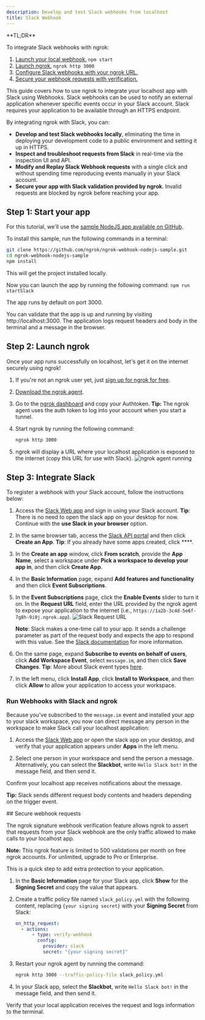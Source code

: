 ```yaml
---
description: Develop and test Slack webhooks from localhost
title: Slack Webhook
---
```


<Tip>
**TL;DR**



To integrate Slack webhooks with ngrok:

1. [Launch your local webhook.](#start-your-app) `npm start`
1. [Launch ngrok.](#start-ngrok) `ngrok http 3000`
1. [Configure Slack webhooks with your ngrok URL.](#setup-webhook)
1. [Secure your webhook requests with verification.](#security)
</Tip>

This guide covers how to use ngrok to integrate your localhost app with Slack using Webhooks.
Slack webhooks can be used to notify an external application whenever specific events occur in your Slack account.
Slack requires your application to be available through an HTTPS endpoint.

By integrating ngrok with Slack, you can:

- **Develop and test Slack webhooks locally**, eliminating the time in deploying your development code to a public environment and setting it up in HTTPS.
- **Inspect and troubleshoot requests from Slack** in real-time via the inspection UI and API.
- **Modify and Replay Slack Webhook requests** with a single click and without spending time reproducing events manually in your Slack account.
- **Secure your app with Slack validation provided by ngrok**. Invalid requests are blocked by ngrok before reaching your app.

## **Step 1**: Start your app 

For this tutorial, we'll use the [sample NodeJS app available on GitHub](https://github.com/ngrok/ngrok-webhook-nodejs-sample).

To install this sample, run the following commands in a terminal:

```bash
git clone https://github.com/ngrok/ngrok-webhook-nodejs-sample.git
cd ngrok-webhook-nodejs-sample
npm install
```

This will get the project installed locally.

Now you can launch the app by running the following command:
`npm run startSlack`

The app runs by default on port 3000.

You can validate that the app is up and running by visiting http://localhost:3000. The application logs request headers and body in the terminal and a message in the browser.

## **Step 2**: Launch ngrok 

Once your app runs successfully on localhost, let's get it on the internet securely using ngrok!

1. If you're not an ngrok user yet, just [sign up for ngrok for free](https://ngrok.com/signup).

1. [Download the ngrok agent](https://download.ngrok.com).

1. Go to the [ngrok dashboard](https://dashboard.ngrok.com) and copy your Authtoken.
   **Tip:** The ngrok agent uses the auth token to log into your account when you start a tunnel.
1. Start ngrok by running the following command:

   ```bash
   ngrok http 3000
   ```

1. ngrok will display a URL where your localhost application is exposed to the internet (copy this URL for use with Slack).
   ![ngrok agent running](/img/integrations/launch_ngrok_tunnel.png)

## **Step 3**: Integrate Slack 

To register a webhook with your Slack account, follow the instructions below:

1. Access the [Slack Web app](https://app.slack.com/) and sign in using your Slack account.
   **Tip**: There is no need to open the slack app on your desktop for now. Continue with the **use Slack in your browser** option.

1. In the same browser tab, access the [Slack API portal](https://api.slack.com/apps) and then click **Create an App**.
   **Tip**: If you already have some apps created, click \*\*\*\*.

1. In the **Create an app** window, click **From scratch**, provide the **App Name**, select a workspace under **Pick a workspace to develop your app in**, and then click **Create App**.

1. In the **Basic Information** page, expand **Add features and functionality** and then click **Event Subscriptions**.

1. In the **Event Subscriptions** page, click the **Enable Events** slider to turn it on. In the **Request URL** field, enter the URL provided by the ngrok agent to expose your application to the internet (i.e., `https://1a2b-3c4d-5e6f-7g8h-9i0j.ngrok.app`).
   ![Slack Request URL](img/ngrok_url_configuration_slack.png)

   **Note**: Slack makes a one-time call to your app. It sends a challenge parameter as part of the request body and expects the app to respond with this value. See the [Slack documentation](https://api.slack.com/apis/events-api#handshake) for more information.

1. On the same page, expand **Subscribe to events on behalf of users**, click **Add Workspace Event**, select `message.im`, and then click **Save Changes**.
   **Tip**: More about Slack event types [here](https://api.slack.com/events).

1. In the left menu, click **Install App**, click **Install to Workspace**, and then click **Allow** to allow your application to access your workspace.

### Run Webhooks with Slack and ngrok

Because you've subscribed to the `message.im` event and installed your app to your slack workspace, you now can direct message any person in the workspace to make Slack call your localhost application:

1. Access the [Slack Web app](https://app.slack.com/) or open the slack app on your desktop, and verify that your application appears under **Apps** in the left menu.

1. Select one person in your workspace and send the person a message. Alternatively, you can select the **Slackbot**, write `Hello Slack bot!` in the message field, and then send it.

Confirm your localhost app receives notifications about the message.

**Tip:** Slack sends different request body contents and headers depending on the trigger event.

<InspectingRequests />

<ReplayingRequests />
## Secure webhook requests 

The ngrok signature webhook verification feature allows ngrok to assert that requests from your Slack webhook are the only traffic allowed to make calls to your localhost app.

**Note:** This ngrok feature is limited to 500 validations per month on free ngrok accounts. For unlimited, upgrade to Pro or Enterprise.

This is a quick step to add extra protection to your application.

1. In the **Basic Information** page for your Slack app, click **Show** for the **Signing Secret** and copy the value that appears.

1. Create a traffic policy file named `slack_policy.yml` with the following content, replacing `{your signing secret}` with your **Signing Secret** from Slack:

   ```yaml
   on_http_request:
     - actions:
         - type: verify-webhook
           config:
             provider: slack
             secret: "{your signing secret}"
   ```

1. Restart your ngrok agent by running the command:

   ```bash
   ngrok http 3000 --traffic-policy-file slack_policy.yml
   ```

1. In your Slack app, select the **Slackbot**, write `Hello Slack bot!` in the message field, and then send it.

Verify that your local application receives the request and logs information to the terminal.
